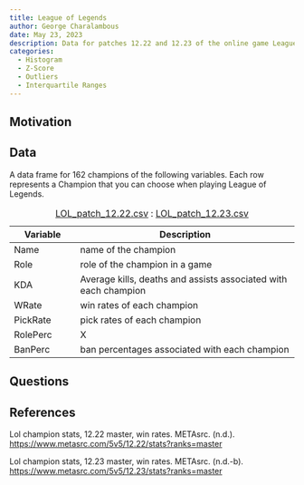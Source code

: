 ```yaml
---
title: League of Legends
author: George Charalambous
date: May 23, 2023
description: Data for patches 12.22 and 12.23 of the online game League of Legends 
categories:
  - Histogram
  - Z-Score
  - Outliers
  - Interquartile Ranges
---
```

## Motivation

 

## Data

A data frame for 162 champions of the following variables. Each row represents a
Champion that you can choose when playing League of Legends. 

| Variable | Description |
|----|-------------|
| Name | name of the champion |
| Role | role of the champion in a game |
| KDA | Average kills, deaths and assists associated with each champion |
| WRate | win rates of each champion |
| PickRate | pick rates of each champion |
| RolePerc | X |
| BanPerc | ban percentages associated with each champion |

: [LOL_patch_12.22.csv](../data/LOL_patch_12.22.csv)
: [LOL_patch_12.23.csv](../data/LOL_patch_12.23.csv)

## Questions



## References

Lol champion stats, 12.22 master, win rates. METAsrc. (n.d.). 
<https://www.metasrc.com/5v5/12.22/stats?ranks=master>

Lol champion stats, 12.23 master, win rates. METAsrc. (n.d.-b). 
<https://www.metasrc.com/5v5/12.23/stats?ranks=master> 



